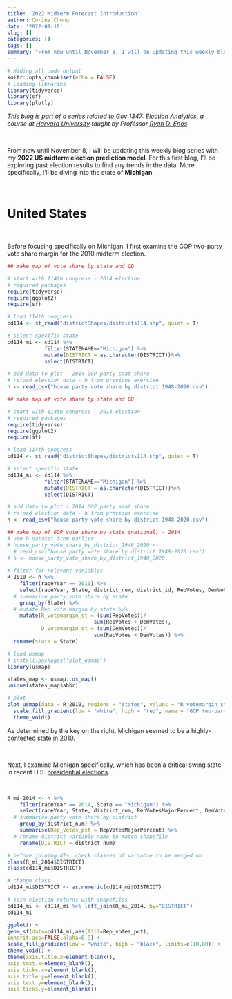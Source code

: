 ```yaml
---
title: '2022 Midterm Forecast Introduction'
author: Corine Chung
date: '2022-09-10'
slug: []
categories: []
tags: []
summary: "From now until November 8, I will be updating this weekly blog series with my **2022 US midterm election prediction model**. For this first blog, I'll be exploring past election results to find any trends in the data. More specifically, I'll be diving into the state of **Michigan**."
---
```


```r
# Hiding all code output
knitr::opts_chunk$set(echo = FALSE)
# Loading libraries
library(tidyverse)
library(sf)
library(plotly)
```

*This blog is part of a series related to Gov 1347: Election Analytics, a course at [Harvard University](https://www.harvard.edu/) taught by Professor [Ryan D. Enos](http://ryandenos.com/)*.

<br>

From now until November 8, I will be updating this weekly blog series with my **2022 US midterm election prediction model**. For this first blog, I'll be exploring past election results to find any trends in the data. More specifically, I'll be diving into the state of **Michigan**.

<br>

# United States

<br>

Before focusing specifically on Michigan, I first examine the GOP two-party vote share margin for the 2010 midterm election.

```r
## make map of vote share by state and CD

# start with 114th congress - 2014 election
# required packages 
require(tidyverse)
require(ggplot2)
require(sf)

# load 114th congress
cd114 <- st_read("districtShapes/districts114.shp", quiet = T)

# select specific state 
cd114_mi <- cd114 %>% 
            filter(STATENAME=="Michigan") %>%
            mutate(DISTRICT = as.character(DISTRICT))%>%
            select(DISTRICT)

# add data to plot - 2014 GOP party seat share
# reload election data - h from previous exercise
h <- read_csv("house party vote share by district 1948-2020.csv")
```


```r
## make map of vote share by state and CD

# start with 114th congress - 2014 election
# required packages 
require(tidyverse)
require(ggplot2)
require(sf)

# load 114th congress
cd114 <- st_read("districtShapes/districts114.shp", quiet = T)

# select specific state 
cd114_mi <- cd114 %>% 
            filter(STATENAME=="Michigan") %>%
            mutate(DISTRICT = as.character(DISTRICT))%>%
            select(DISTRICT)

# add data to plot - 2014 GOP party seat share
# reload election data - h from previous exercise
h <- read_csv("house party vote share by district 1948-2020.csv")

## make map of GOP vote share by state (national) - 2014
# use h dataset from earlier
# house_party_vote_share_by_district_1948_2020 <- 
  # read_csv("house party vote share by district 1948-2020.csv")
# h <- house_party_vote_share_by_district_1948_2020
 
# filter for relevant variables
R_2010 <- h %>%
    filter(raceYear == 2010) %>%
    select(raceYear, State, district_num, district_id, RepVotes, DemVotes) %>%
  # summarize party vote share by state
    group_by(State) %>%
  # mutate Rep vote margin by state %>%
    mutate(R_votemargin_st = (sum(RepVotes))/
                            sum(RepVotes + DemVotes),
           D_votemargin_st = (sum(DemVotes))/
                            sum(RepVotes + DemVotes)) %>%
  rename(state = State)

# load usmap
# install.packages('plot_usmap')
library(usmap)

states_map <- usmap::us_map()
unique(states_map$abbr)

# plot
plot_usmap(data = R_2010, regions = "states", values = "R_votemargin_st", labels = TRUE) + 
  scale_fill_gradient(low = "white", high = "red", name = "GOP two-party voteshare margin") +
  theme_void()
```
As determined by the key on the right, Michigan seemed to be a highly-contested state in 2010.

<br>

Next, I examine Michigan specifically, which has been a critical swing state in recent U.S. [presidential elections](https://www.270towin.com/states/Michigan). 

<br>

```r
R_mi_2014 <- h %>%
    filter(raceYear == 2014, State == "Michigan") %>%
    select(raceYear, State, district_num, RepVotesMajorPercent, DemVotesMajorPercent) %>%
  # summarize party vote share by district
    group_by(district_num) %>%
    summarise(Rep_votes_pct = RepVotesMajorPercent) %>%
  # rename district variable name to match shapefile
    rename(DISTRICT = district_num)

# before joining dfs, check classes of variable to be merged on
class(R_mi_2014$DISTRICT)
class(cd114_mi$DISTRICT)

# change class
cd114_mi$DISTRICT <- as.numeric(cd114_mi$DISTRICT)

# join election returns with shapefiles
cd114_mi <- cd114_mi %>% left_join(R_mi_2014, by="DISTRICT")
cd114_mi

ggplot() +
geom_sf(data=cd114_mi,aes(fill=Rep_votes_pct),
inherit.aes=FALSE,alpha=0.9) +
scale_fill_gradient(low = "white", high = "black", limits=c(10,80)) +
theme_void() +
theme(axis.title.x=element_blank(),
axis.text.x=element_blank(),
axis.ticks.x=element_blank(),
axis.title.y=element_blank(),
axis.text.y=element_blank(),
axis.ticks.y=element_blank())
``` 

